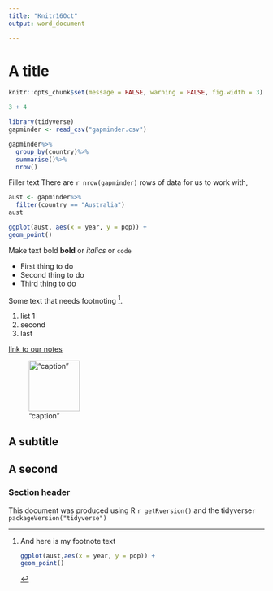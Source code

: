 ```yaml
---
title: "Knitr16Oct"
output: word_document

---
```


# A title
```r
knitr::opts_chunk$set(message = FALSE, warning = FALSE, fig.width = 3)
```







```r
3 + 4
```
```r
library(tidyverse)
gapminder <- read_csv("gapminder.csv")

gapminder%>%
  group_by(country)%>%
  summarise()%>%
  nrow()

```
Filler text There are  `r nrow(gapminder)` rows of data for us to work with,


```r
aust <- gapminder%>%
  filter(country == "Australia")
aust
```


```r
ggplot(aust, aes(x = year, y = pop)) +
geom_point()
```
Make text bold **bold** or _italics_ or `code`

* First thing to do
* Second thing to do
* Third thing to do 

Some text that needs footnoting [^1].

[^1]: And here is my footnote text
```r
ggplot(aust,aes(x = year, y = pop)) +
geom_point()
```

1. list 1
2. second
3. last 

[link to our notes](https://csiro-data-school.github.io/rmarkdown)

!["caption"](../images/knitr.png){width=100px}






## A subtitle

## A second

### Section header

This document was produced using R `r getRversion()` and the tidyverse`r packageVersion("tidyverse")`
